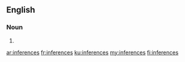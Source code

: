 {{also|inférences}}
==English==

===Noun===
{{head|en|noun plural form}}

# {{plural of|inference|lang=en}}

[[ar:inferences]]
[[fr:inferences]]
[[ku:inferences]]
[[my:inferences]]
[[fi:inferences]]